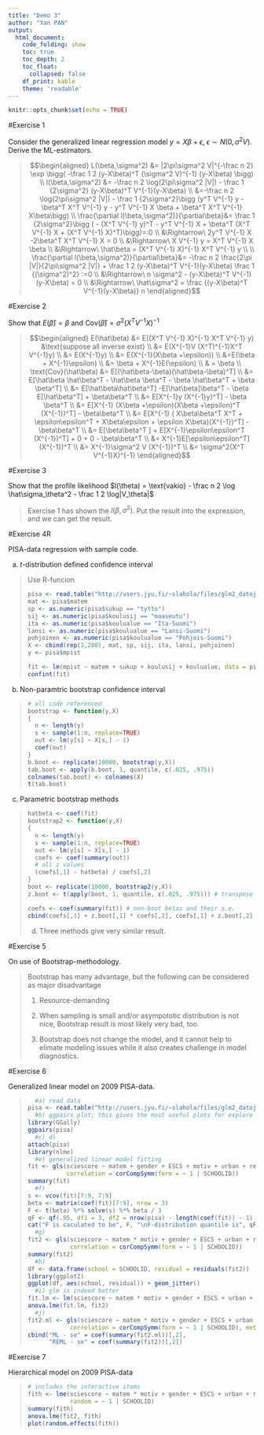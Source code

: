 ```yaml
---
title: "Demo 3"
author: "Yan PAN"
output:
  html_document:
    code_folding: show
    toc: true
    toc_depth: 2
    toc_float:
      collapsed: false
    df_print: kable
    theme: 'readable'
---
```


```r
knitr::opts_chunk$set(echo = TRUE)
```

#Exercise 1

Consider the generalized linear regression model $y=X\beta +\epsilon, \ \epsilon\sim N(0,\sigma^2V)$. Derive the ML-estimators.

<blockquote>
$$\begin{aligned} L(\beta,\sigma^2)
&= |2\pi\sigma^2 V|^{-\frac n 2} \exp \bigg( -\frac 1 2 (y-X\beta)^T (\sigma^2 V)^{-1} (y-X\beta) \bigg) 
\\ l(\beta,\sigma^2) &= -\frac n 2 \log(2\pi\sigma^2 |V|) - \frac 1 {2\sigma^2} (y-X\beta)^T V^{-1}(y-X\beta) 
\\ &=-\frac n 2 \log(2\pi\sigma^2 |V|) - \frac 1 {2\sigma^2}\bigg (y^T V^{-1} y - \beta^T X^T V^{-1} y - y^T V^{-1} X \beta  + \beta^T X^T V^{-1} X\beta\bigg)
\\ \frac{\partial l(\beta,\sigma^2)}{\partial\beta}&=  \frac 1 {2\sigma^2}\bigg ( - (X^T V^{-1} y)^T - y^T V^{-1} X + \beta^T (X^T V^{-1} X + (X^T V^{-1} X)^T)\bigg)=:0 
\\ &\Rightarrow\ 2y^T  V^{-1}  X -2\beta^T X^T V^{-1} X = 0
\\ &\Rightarrow\ X V^{-1} y = X^T V^{-1} X \beta
\\ &\Rightarrow\ \hat\beta = (X^T V^{-1} X)^{-1} X^T V^{-1} y
\\
\\ \frac{\partial l(\beta,\sigma^2)}{\partial\beta}&= -\frac n 2 \frac{2\pi |V|}{2\pi\sigma^2 |V|} + \frac 1 2 (y-X\beta)^T V^{-1}(y-X\beta) \frac 1 {(\sigma^2)^2} :=0
\\ &\Rightarrow\ n \sigma^2 -  (y-X\beta)^T V^{-1}(y-X\beta) = 0
\\ &\Rightarrow\ \hat\sigma^2 = \frac {(y-X\beta)^T V^{-1}(y-X\beta)} n
\end{aligned}$$
</blockquote>

#Exercise 2

Show that $E(\hat\beta)=\beta$ and $\text{Cov}(\hat\beta) = \sigma^2(X^T V^{-1}X)^{-1}$

<blockquote>

$$\begin{aligned} E(\hat\beta)
&= E((X^T V^{-1} X)^{-1} X^T V^{-1} y) &\text{suppose all inverse exist}
\\ &= E(X^{-1}V (X^T)^{-1}X^T V^{-1}y)
\\ &= E(X^{-1}y)
\\ &= E(X^{-1}(X\beta +\epsilon))
\\ &=E(\beta + X^{-1}\epsilon)
\\ &= \beta + X^{-1}E(\epsilon)
\\ & = \beta
\\ \text{Cov}(\hat\beta) &= E[(\hat\beta-\beta)(\hat\beta-\beta)^T]
\\ &= E[\hat\beta \hat\beta^T - \hat\beta \beta^T - \beta \hat\beta^T + \beta \beta^T]
\\ &= E[\hat\beta\hat\beta^T] -E[\hat\beta]\beta^T - \beta E[\hat\beta^T] + \beta\beta^T
\\ &= E[X^{-1}y (X^{-1}y)^T] - \beta \beta^T
\\ &= E[X^{-1} (X\beta +\epsilon)(X\beta +\epsilon)^T (X^{-1})^T] - \beta\beta^T
\\ &= E[X^{-1} ( X\beta\beta^T X^T + \epsilon\epsilon^T + X\beta\epsilon + \epsilon X\beta)(X^{-1})^T] - \beta\beta^T
\\ &= E[\beta\beta^T ] + E[X^{-1}\epsilon\epsilon^T (X^{-1})^T] + 0 + 0 - \beta\beta^T 
\\ &= X^{-1}E[\epsilon\epsilon^T] (X^{-1})^T
\\ &= X^{-1}\sigma^2 V (X^{-1})^T
\\ &= \sigma^2(X^T V^{-1}X)^{-1}
\end{aligned}$$

</blockquote>

#Exercise 3

Show that the profile likelihood $l(\theta) = \text{vakio} - \frac n 2 \log \hat\sigma_\theta^2 - \frac 1 2 \log|V_\theta|$

<blockquote>
Exercise 1 has shown the $l(\beta,\sigma^2)$. Put the result into the expression, and we can get the result.
</blockquote>

#Exercise 4R

PISA-data regression with sample code.

a. $t$-distribution defined confidence interval

<blockquote>

Use R-funcion

```r
pisa <- read.table("http://users.jyu.fi/~slahola/files/glm2_datoja/pisa.txt", header = T)
mat <- pisa$matem
sp <- as.numeric(pisa$sukup == "tytto")
sij <- as.numeric(pisa$koulusij == "maaseutu")
ita <- as.numeric(pisa$koulualue == "Ita-Suomi")
lansi <- as.numeric(pisa$koulualue == "Lansi-Suomi")
pohjoinen <- as.numeric(pisa$koulualue == "Pohjois-Suomi")
X <- cbind(rep(1,200), mat, sp, sij, ita, lansi, pohjoinen)
y <- pisa$mpist

fit <- lm(mpist ~ matem + sukup + koulusij + koulualue, data = pisa)
confint(fit)
```
</blockquote>

b. Non-paramtric bootstrap confidence interval

<blockquote>

```r
# all code referenced
bootstrap <- function(y,X) 
{
  n <- length(y)
  s <- sample(1:n, replace=TRUE)
  out <- lm(y[s] ~ X[s,] - 1)
  coef(out)
}
b.boot <- replicate(10000, bootstrap(y,X))
tab.boot <- apply(b.boot, 1, quantile, c(.025, .975))
colnames(tab.boot) <- colnames(X)
t(tab.boot)

```

</blockquote>

c. Parametric bootstrap methods

<blockquote>

```r
hatbeta <- coef(fit)
bootstrap2 <- function(y,X) 
{
  n <- length(y)
  s <- sample(1:n, replace=TRUE)
  out <- lm(y[s] ~ X[s,] - 1)
  coefs <- coef(summary(out))
  # all z values
  (coefs[,1] - hatbeta) / coefs[,2]
}
boot <- replicate(10000, bootstrap2(y,X))
z.boot <- t(apply(boot, 1, quantile, c(.025, .975))) # transpose

coefs <- coef(summary(fit)) # non-boot betas and their s.e.
cbind(coefs[,1] + z.boot[,1] * coefs[,2], coefs[,1] + z.boot[,2] * coefs[,2])
```

d. Three methods give very similar result. 

</blockquote>

#Exercise 5

On use of Bootstrap-methodology.

<blockquote>
Bootstrap has many advantage, but the following can be considered as major disadvantage

1. Resource-demanding

2. When sampling is small and/or asympototic distribution is not nice, Bootstrap result is most likely very bad, too.

3. Bootstrap does not change the model, and it cannot help to elimate modeling issues while it also creates challenge in model diagnostics.
</blockquote>

#Exercise 6

Generalized linear model on 2009 PISA-data.

<blockquote>
```r
  #a) read data
pisa <- read.table("http://users.jyu.fi/~slahola/files/glm2_datoja/pisafull.txt")
  #b) ggpairs plot; this gives the most useful plots for explore data
library(GGally)
ggpairs(pisa)
  #c) d)
attach(pisa)
library(nlme)
  #e) generalized linear model fitting
fit <- gls(sciescore ~ matem + gender + ESCS + motiv + urban + region,
           correlation = corCompSymm(form = ~ 1 | SCHOOLID))
summary(fit)
  #f) 
s <- vcov(fit)[7:9, 7:9]
beta <- matrix(coef(fit)[7:9], nrow = 3)
F <- t(beta) %*% solve(s) %*% beta / 3
qF <- qf(.95, df1 = 3, df2 = nrow(pisa) - length(coef(fit)) - 1)
cat("F is caculated to be", F, "\nF-distribution quantile is", qF)
  #g)
fit2 <- gls(sciescore ~ matem * motiv + gender + ESCS + urban + region,
            correlation = corCompSymm(form = ~ 1 | SCHOOLID))
summary(fit2)
  #h)
df <- data.frame(school = SCHOOLID, residual = residuals(fit2))
library(ggplot2)
ggplot(df, aes(school, residual)) + geom_jitter()
  #i) glm is indeed better
fit.lm <- lm(sciescore ~ matem * motiv + gender + ESCS + urban + region)
anova.lme(fit.lm, fit2)
  #j)
fit2.ml <- gls(sciescore ~ matem * motiv + gender + ESCS + urban + region,
            correlation = corCompSymm(form = ~ 1 | SCHOOLID), method = "ML")
cbind("ML - se" = coef(summary(fit2.ml))[,2],
      "REML - se" = coef(summary(fit2))[,2])
```
</blockquote>

#Exercise 7

Hierarchical model on 2009 PISA-data

<blockquote>
```r
# includes the interactive items
fith <- lme(sciescore ~ matem * motiv + gender + ESCS + urban + region,
            random = ~ 1 | SCHOOLID)
summary(fith)
anova.lme(fit2, fith)
plot(random.effects(fith))

```
</blockquote>













